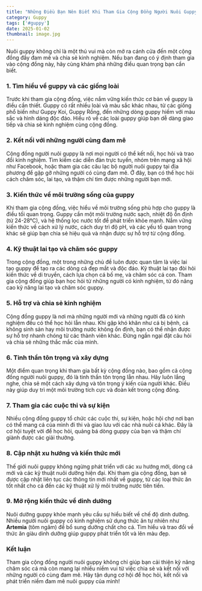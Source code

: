 ```yaml
---
title: "Những Điều Bạn Nên Biết Khi Tham Gia Cộng Đồng Người Nuôi Guppy"
category: Guppy
tags: ['#guppy']
date: 2025-01-02
thumbnail: image.jpg
---
```


Nuôi guppy không chỉ là một thú vui mà còn mở ra cánh cửa đến một cộng đồng đầy đam mê và chia sẻ kinh nghiệm. Nếu bạn đang có ý định tham gia vào cộng đồng này, hãy cùng khám phá những điều quan trọng bạn cần biết.

### 1. **Tìm hiểu về guppy và các giống loài**
Trước khi tham gia cộng đồng, việc nắm vững kiến thức cơ bản về guppy là điều cần thiết. Guppy có rất nhiều loài và màu sắc khác nhau, từ các giống phổ biến như Guppy Koi, Guppy Rồng, đến những dòng guppy hiếm với màu sắc và hình dáng độc đáo. Hiểu rõ về các loài guppy giúp bạn dễ dàng giao tiếp và chia sẻ kinh nghiệm cùng cộng đồng.

### 2. **Kết nối với những người cùng đam mê**
Cộng đồng người nuôi guppy là nơi mọi người có thể kết nối, học hỏi và trao đổi kinh nghiệm. Tìm kiếm các diễn đàn trực tuyến, nhóm trên mạng xã hội như Facebook, hoặc tham gia các câu lạc bộ người nuôi guppy tại địa phương để gặp gỡ những người có cùng đam mê. Ở đây, bạn có thể học hỏi cách chăm sóc, lai tạo, và thậm chí tìm được những người bạn mới.

### 3. **Kiến thức về môi trường sống của guppy**
Khi tham gia cộng đồng, việc hiểu về môi trường sống phù hợp cho guppy là điều tối quan trọng. Guppy cần một môi trường nước sạch, nhiệt độ ổn định (từ 24-28°C), và hệ thống lọc nước tốt để phát triển khỏe mạnh. Nắm vững kiến thức về cách xử lý nước, cách duy trì độ pH, và các yếu tố quan trọng khác sẽ giúp bạn chia sẻ hiệu quả và nhận được sự hỗ trợ từ cộng đồng.

### 4. **Kỹ thuật lai tạo và chăm sóc guppy**
Trong cộng đồng, một trong những chủ đề luôn được quan tâm là việc lai tạo guppy để tạo ra các dòng cá đẹp mắt và độc đáo. Kỹ thuật lai tạo đòi hỏi kiến thức về di truyền, cách lựa chọn cá bố mẹ, và chăm sóc cá con. Tham gia cộng đồng giúp bạn học hỏi từ những người có kinh nghiệm, từ đó nâng cao kỹ năng lai tạo và chăm sóc guppy.

### 5. **Hỗ trợ và chia sẻ kinh nghiệm**
Cộng đồng guppy là nơi mà những người mới và những người đã có kinh nghiệm đều có thể học hỏi lẫn nhau. Khi gặp khó khăn như cá bị bệnh, cá không sinh sản hay môi trường nước không ổn định, bạn có thể nhận được sự hỗ trợ nhanh chóng từ các thành viên khác. Đừng ngần ngại đặt câu hỏi và chia sẻ những thắc mắc của mình.

### 6. **Tinh thần tôn trọng và xây dựng**
Một điểm quan trọng khi tham gia bất kỳ cộng đồng nào, bao gồm cả cộng đồng người nuôi guppy, đó là tinh thần tôn trọng lẫn nhau. Hãy luôn lắng nghe, chia sẻ một cách xây dựng và tôn trọng ý kiến của người khác. Điều này giúp duy trì một môi trường tích cực và đoàn kết trong cộng đồng.

### 7. **Tham gia các cuộc thi và sự kiện**
Nhiều cộng đồng guppy tổ chức các cuộc thi, sự kiện, hoặc hội chợ nơi bạn có thể mang cá của mình đi thi và giao lưu với các nhà nuôi cá khác. Đây là cơ hội tuyệt vời để học hỏi, quảng bá dòng guppy của bạn và thậm chí giành được các giải thưởng.

### 8. **Cập nhật xu hướng và kiến thức mới**
Thế giới nuôi guppy không ngừng phát triển với các xu hướng mới, dòng cá mới và các kỹ thuật nuôi dưỡng hiện đại. Khi tham gia cộng đồng, bạn sẽ được cập nhật liên tục các thông tin mới nhất về guppy, từ các loại thức ăn tốt nhất cho cá đến các kỹ thuật xử lý môi trường nước tiên tiến.

### 9. **Mở rộng kiến thức về dinh dưỡng**
Nuôi dưỡng guppy khỏe mạnh yêu cầu sự hiểu biết về chế độ dinh dưỡng. Nhiều người nuôi guppy có kinh nghiệm sử dụng thức ăn tự nhiên như **Artemia** (tôm ngâm) để bổ sung dưỡng chất cho cá. Tìm hiểu và trao đổi về thức ăn giàu dinh dưỡng giúp guppy phát triển tốt và lên màu đẹp.

### Kết luận
Tham gia cộng đồng người nuôi guppy không chỉ giúp bạn cải thiện kỹ năng chăm sóc cá mà còn mang lại nhiều niềm vui từ việc chia sẻ và kết nối với những người có cùng đam mê. Hãy tận dụng cơ hội để học hỏi, kết nối và phát triển niềm đam mê nuôi guppy của mình!